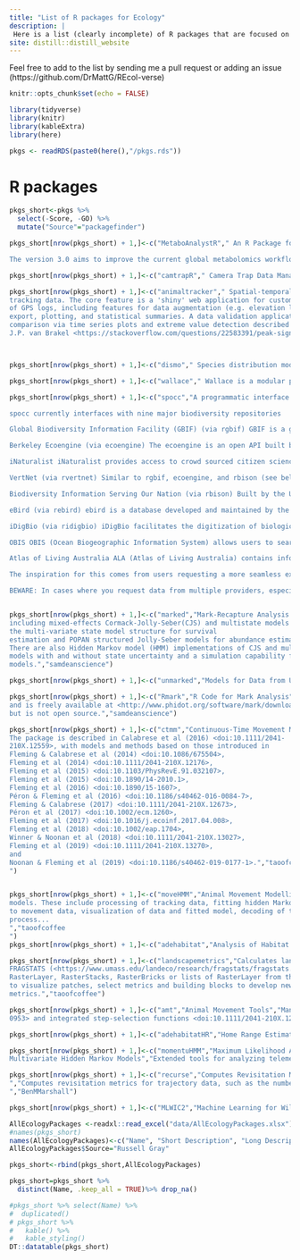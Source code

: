 ```yaml
---
title: "List of R packages for Ecology"
description: |
 Here is a list (clearly incomplete) of R packages that are focused on Ecology!
site: distill::distill_website
---
```

Feel free to add to the list by sending me a pull request or adding an issue (https://github.com/DrMattG/REcol-verse)

```r
knitr::opts_chunk$set(echo = FALSE)

```

```r
library(tidyverse)
library(knitr)
library(kableExtra)
library(here)

pkgs <- readRDS(paste0(here(),"/pkgs.rds"))

```

# R packages

```r
pkgs_short<-pkgs %>% 
  select(-Score, -GO) %>% 
  mutate("Source"="packagefinder")

pkgs_short[nrow(pkgs_short) + 1,]<-c("MetaboAnalystR"," An R Package for Comprehensive Analysis of Metabolomics Data","MetaboAnalystR 3.0 contains the R functions and libraries underlying the popular MetaboAnalyst web server, including metabolomic data analysis, visualization, and functional interpretation. The package is synchronized with the MetaboAnalyst web server. After installing and loading the package, users will be able to reproduce the same results from their local computers using the corresponding R command history downloaded from MetaboAnalyst web site, thereby achieving maximum flexibility and reproducibility.

The version 3.0 aims to improve the current global metabolomics workflow by implementing a fast parameter optimization algorithm for peak picking, and automated identification of the most suitable method for batch effect correction from 12 well-established approaches. In addition, more support for functional interpretation directly from m/z peaks via mummichog2 (PMID: 23861661), and a new pathway-based method to integrate multi'omics data has been added. To demonstrate this new functionality, we provide the \"MetaboAnalystR 3.0 Workflow: Towards an Optimized Workflow for Global Metabolomics\" vignette, available here as a PDF. In this vignette, we perform end-to-end metabolomics data analysis on the full batch of clinical IBD samples.","volePhD") 

pkgs_short[nrow(pkgs_short) + 1,]<-c("camtrapR"," Camera Trap Data Management and Preparation of Occupancy and Spatial Capture-Recapture Analyses","See the Article in Methods in Ecology and Evolution <https://besjournals.onlinelibrary.wiley.com/doi/full/10.1111/2041-210X.12600> for an overview of the package. The four package vignettes provide examples for the entire workflow.","volePhD") 

pkgs_short[nrow(pkgs_short) + 1,]<-c("animaltracker"," Spatial-temporal analysis and visualisation of animal movement data","Utilities for spatial-temporal analysis and visualization of animal (e.g. cattle)
tracking data. The core feature is a 'shiny' web application for customized processing
of GPS logs, including features for data augmentation (e.g. elevation lookup), data selection,
export, plotting, and statistical summaries. A data validation application allows for side-by-side
comparison via time series plots and extreme value detection described by
J.P. van Brakel <https://stackoverflow.com/questions/22583391/peak-signal-detection-inrealtime-timeseries-data/>.","volePhD") 



pkgs_short[nrow(pkgs_short) + 1,]<-c("dismo"," Species distribution modelling","Functions for species distribution modeling, that is, predicting entire geographic distributions form occurrences at a number of sites and the environment at these sites","StatsForBios") 

pkgs_short[nrow(pkgs_short) + 1,]<-c("wallace"," Wallace is a modular platform for reproducible modeling of species niches and distributions, written in R","Wallace is a modular platform for reproducible modeling of species niches and distributions, written in R. The application guides users through a complete analysis, from the acquisition of data to visualizing model predictions on an interactive map, thus bundling complex workflows into a single, streamlined interface.","StatsForBios")

pkgs_short[nrow(pkgs_short) + 1,]<-c("spocc","A programmatic interface to many species occurrence data sources","At rOpenSci, we have been writing R packages to interact with many sources of species occurrence data, including GBIF, Vertnet, BISON, iNaturalist, the Berkeley ecoengine, and eBird. Other databases are out there as well, which we can pull in. spocc is an R package to query and collect species occurrence data from many sources. The goal is to to create a seamless search experience across data sources, as well as creating unified outputs across data sources.

spocc currently interfaces with nine major biodiversity repositories

Global Biodiversity Information Facility (GBIF) (via rgbif) GBIF is a government funded open data repository with several partner organizations with the express goal of providing access to data on Earth's biodiversity. The data are made available by a network of member nodes, coordinating information from various participant organizations and government agencies.

Berkeley Ecoengine (via ecoengine) The ecoengine is an open API built by the Berkeley Initiative for Global Change Biology. The repository provides access to over 3 million specimens from various Berkeley natural history museums. These data span more than a century and provide access to georeferenced specimens, species checklists, photographs, vegetation surveys and resurveys and a variety of measurements from environmental sensors located at reserves across University of California's natural reserve system.

iNaturalist iNaturalist provides access to crowd sourced citizen science data on species observations.

VertNet (via rvertnet) Similar to rgbif, ecoengine, and rbison (see below), VertNet provides access to more than 80 million vertebrate records spanning a large number of institutions and museums primarly covering four major disciplines (mammology, herpetology, ornithology, and icthyology).

Biodiversity Information Serving Our Nation (via rbison) Built by the US Geological Survey's core science analytic team, BISON is a portal that provides access to species occurrence data from several participating institutions.

eBird (via rebird) ebird is a database developed and maintained by the Cornell Lab of Ornithology and the National Audubon Society. It provides real-time access to checklist data, data on bird abundance and distribution, and communtiy reports from birders.

iDigBio (via ridigbio) iDigBio facilitates the digitization of biological and paleobiological specimens and their associated data, and houses specimen data, as well as providing their specimen data via RESTful web services.

OBIS OBIS (Ocean Biogeographic Information System) allows users to search marine species datasets from all of the world's oceans.

Atlas of Living Australia ALA (Atlas of Living Australia) contains information on all the known species in Australia aggregated from a wide range of data providers: museums, herbaria, community groups, government departments, individuals and universities; it contains more than 50 million occurrence records.

The inspiration for this comes from users requesting a more seamless experience across data sources, and from our work on a similar package for taxonomy data (taxize).

BEWARE: In cases where you request data from multiple providers, especially when including GBIF, there could be duplicate records since many providers' data eventually ends up with GBIF. See ?spocc_duplicates, after installation, for more.","StatsForBios")


pkgs_short[nrow(pkgs_short) + 1,]<-c("marked","Mark-Recapture Analysis for Survival and Abundance Estimation","Functions for fitting various models to capture-recapture data
including mixed-effects Cormack-Jolly-Seber(CJS) and multistate models and
the multi-variate state model structure for survival
estimation and POPAN structured Jolly-Seber models for abundance estimation.
There are also Hidden Markov model (HMM) implementations of CJS and multistate
models with and without state uncertainty and a simulation capability for HMM
models.","samdeanscience")

pkgs_short[nrow(pkgs_short) + 1,]<-c("unmarked","Models for Data from Unmarked Animals","Fits hierarchical models of animal abundance and occurrence to data collected using survey methods such as point counts, site occupancy sampling, distance sampling, removal sampling, and double observer sampling. Parameters governing the state and observation processes can be modeled as functions of covariates.","samdeanscience")

pkgs_short[nrow(pkgs_short) + 1,]<-c("Rmark","R Code for Mark Analysis","An interface to the software package MARK that constructs input files for MARK and extracts the output. MARK was developed by Gary White
and is freely available at <http://www.phidot.org/software/mark/downloads/>
but is not open source.","samdeanscience")

pkgs_short[nrow(pkgs_short) + 1,]<-c("ctmm","Continuous-Time Movement Modeling","Functions for identifying, fitting, and applying continuous-space, continuoustime stochastic movement models to animal tracking data.
The package is described in Calabrese et al (2016) <doi:10.1111/2041-
210X.12559>, with models and methods based on those introduced in
Fleming & Calabrese et al (2014) <doi:10.1086/675504>,
Fleming et al (2014) <doi:10.1111/2041-210X.12176>,
Fleming et al (2015) <doi:10.1103/PhysRevE.91.032107>,
Fleming et al (2015) <doi:10.1890/14-2010.1>,
Fleming et al (2016) <doi:10.1890/15-1607>,
Péron & Fleming et al (2016) <doi:10.1186/s40462-016-0084-7>,
Fleming & Calabrese (2017) <doi:10.1111/2041-210X.12673>,
Péron et al (2017) <doi:10.1002/ecm.1260>,
Fleming et al (2017) <doi:10.1016/j.ecoinf.2017.04.008>,
Fleming et al (2018) <doi:10.1002/eap.1704>,
Winner & Noonan et al (2018) <doi:10.1111/2041-210X.13027>,
Fleming et al (2019) <doi:10.1111/2041-210X.13270>,
and
Noonan & Fleming et al (2019) <doi:10.1186/s40462-019-0177-1>.","taoofcoffee
")


pkgs_short[nrow(pkgs_short) + 1,]<-c("moveHMM","Animal Movement Modelling using Hidden Markov Models","Provides tools for animal movement modelling using hidden Markov
models. These include processing of tracking data, fitting hidden Markov models
to movement data, visualization of data and fitted model, decoding of the state
process...
","taoofcoffee
")
pkgs_short[nrow(pkgs_short) + 1,]<-c("adehabitat","Analysis of Habitat Selection by Animals","A collection of tools for the analysis of habitat selection by animals.","taoofcoffee")

pkgs_short[nrow(pkgs_short) + 1,]<-c("landscapemetrics","Calculates landscape metrics for categorical landscape patterns in a tidy workflow.", "landscapemetrics reimplements the most common metrics from
FRAGSTATS (<https://www.umass.edu/landeco/research/fragstats/fragstats.html>) and new ones from the current literature on landscape metrics.This package supports raster spatial objects and takes
RasterLayer, RasterStacks, RasterBricks or lists of RasterLayer from the raster package as input arguments. It further provides utility functions
to visualize patches, select metrics and building blocks to develop new
metrics.","taoofcoffee")

pkgs_short[nrow(pkgs_short) + 1,]<-c("amt","Animal Movement Tools","Manage and analyze animal movement data. The functionality of 'amt' includes methods to calculate track statistics (e.g. step lengths, speed, or turning angles), prepare data for fitting habitat selection analyses (resource selection functions and step-selection functions <doi:10.1890/04-
0953> and integrated step-selection functions <doi:10.1111/2041-210X.12528>), and simulation of space-use from fitted step-selection functions <doi:10.1002/ecs2.1771>.","BenMMarshall")

pkgs_short[nrow(pkgs_short) + 1,]<-c("adehabitatHR","Home Range Estimation","A collection of tools for the estimation of animals home range.","BenMMarshall")

pkgs_short[nrow(pkgs_short) + 1,]<-c("momentuHMM","Maximum Likelihood Analysis of Animal Movement Behavior Using
Multivariate Hidden Markov Models","Extended tools for analyzing telemetry data using generalized hidden Markov models. Features of momentuHMM (pronounced ``momentum'') include data pre-processing and visualization, fitting HMMs to location and auxiliary biotelemetry or environmental data, biased and correlated random walk movement models, hierarchical HMMs, multiple imputation for incorporating location measurement error and missing data, user-specified design matrices and constraints for covariate modelling of parameters, random effects, decoding of the state process, visualization of fitted models, model checking and selection, and simulation. See McClintock and Michelot (2018) <doi:10.1111/2041-210X.12995>","BenMMarshall")

pkgs_short[nrow(pkgs_short) + 1,]<-c("recurse","Computes Revisitation Metrics for Trajectory Data
","Computes revisitation metrics for trajectory data, such as the number of revisitations for each location as well as the time spent for that visit and the time since the previous visit. Also includes functions to plot data.
","BenMMarshall")

pkgs_short[nrow(pkgs_short) + 1,]<-c("MLWIC2","Machine Learning for Wildlife Image Classification","MLWIC2 can be used to automatically classify camera trap images or to train new models for image classification, it contains two pre-trained models: the species_model identifies 58 species and empty images, and the empty_animal model distinguishes between images with animals and those that are empty. MLWIC2 also contains Shiny apps for running the functions. These can be accessed using runShiny. In the steps below, you can see Shiny options for some steps. This indicates that you can run these steps with Shiny apps by running the function provied. Note that when you are using Shiny apps to select directories and files, you can only navigate using the top part half of the screen and you must scroll to the bottom of the window to find the Select button.","Thorbjörn Sievert")

```

```r
AllEcologyPackages <-readxl::read_excel("data/AllEcologyPackages.xlsx")
#names(pkgs_short)
names(AllEcologyPackages)<-c("Name", "Short Description", "Long Description")
AllEcologyPackages$Source="Russell Gray"

pkgs_short<-rbind(pkgs_short,AllEcologyPackages)

pkgs_short=pkgs_short %>% 
  distinct(Name, .keep_all = TRUE)%>% drop_na()


```


```r
#pkgs_short %>% select(Name) %>% 
#  duplicated()
# pkgs_short %>% 
#   kable() %>% 
#   kable_styling()
DT::datatable(pkgs_short)
```

